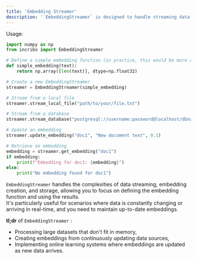 ```yaml
---
title: 'Embedding Streamer'
description: '`EmbeddingStreamer` is designed to handle streaming data from various sources (like local files or databases), convert this data into embeddings on-the-fly, and manage these embeddings dynamically.'
---
```

Usage:
```python embedding.py
import numpy as np
from incribo import EmbeddingStreamer

# Define a simple embedding function (in practice, this would be more complex)
def simple_embedding(text):
    return np.array([len(text)], dtype=np.float32)

# Create a new EmbeddingStreamer
streamer = EmbeddingStreamer(simple_embedding)

# Stream from a local file
streamer.stream_local_file("path/to/your/file.txt")

# Stream from a database
streamer.stream_database("postgresql://username:password@localhost/dbname", "SELECT text FROM documents")

# Update an embedding
streamer.update_embedding("doc1", "New document text", 0.1)

# Retrieve an embedding
embedding = streamer.get_embedding("doc1")
if embedding:
    print(f"Embedding for doc1: {embedding}")
else:
    print("No embedding found for doc1")
```
`EmbeddingStreamer` handles the complexities of data streaming, embedding creation, and storage, allowing you to focus on defining the embedding function and using the results. 
<br />It's particularly useful for scenarios where data is constantly changing or arriving in real-time, and you need to maintain up-to-date embeddings.

**tl;dr** of `EmbeddingStreamer` :

 - Processing large datasets that don't fit in memory,
 - Creating embeddings from continuously updating data sources,
 - Implementing online learning systems where embeddings are updated as new data arrives.